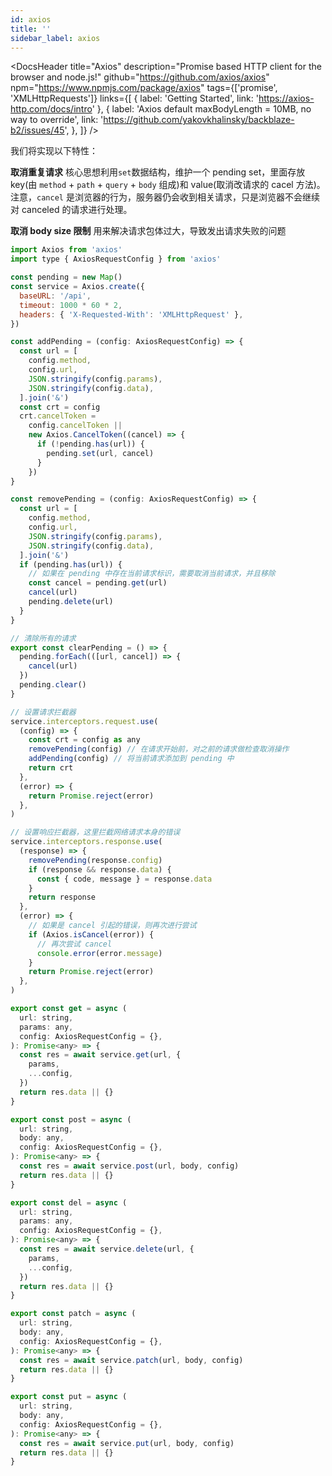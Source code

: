 ```yaml
---
id: axios
title: ''
sidebar_label: axios
---
```



<DocsHeader
  title="Axios"
  description="Promise based HTTP client for the browser and node.js!"
  github="https://github.com/axios/axios"
  npm="https://www.npmjs.com/package/axios"
  tags={['promise', 'XMLHttpRequests']}
  links={[
    { label: 'Getting Started', link: 'https://axios-http.com/docs/intro' },
    {
      label: 'Axios default maxBodyLength = 10MB, no way to override',
      link: 'https://github.com/yakovkhalinsky/backblaze-b2/issues/45',
    },
  ]}
/>

<!-- -->

我们将实现以下特性：

**取消重复请求** 核心思想利用`set`数据结构，维护一个 pending set，里面存放 key(由 `method` + `path` + `query` + `body` 组成)和 value(取消改请求的 cacel 方法)。注意，`cancel` 是浏览器的行为，服务器仍会收到相关请求，只是浏览器不会继续对 canceled 的请求进行处理。

**取消 body size 限制** 用来解决请求包体过大，导致发出请求失败的问题

```js
import Axios from 'axios'
import type { AxiosRequestConfig } from 'axios'

const pending = new Map()
const service = Axios.create({
  baseURL: '/api',
  timeout: 1000 * 60 * 2,
  headers: { 'X-Requested-With': 'XMLHttpRequest' },
})

const addPending = (config: AxiosRequestConfig) => {
  const url = [
    config.method,
    config.url,
    JSON.stringify(config.params),
    JSON.stringify(config.data),
  ].join('&')
  const crt = config
  crt.cancelToken =
    config.cancelToken ||
    new Axios.CancelToken((cancel) => {
      if (!pending.has(url)) {
        pending.set(url, cancel)
      }
    })
}

const removePending = (config: AxiosRequestConfig) => {
  const url = [
    config.method,
    config.url,
    JSON.stringify(config.params),
    JSON.stringify(config.data),
  ].join('&')
  if (pending.has(url)) {
    // 如果在 pending 中存在当前请求标识，需要取消当前请求，并且移除
    const cancel = pending.get(url)
    cancel(url)
    pending.delete(url)
  }
}

// 清除所有的请求
export const clearPending = () => {
  pending.forEach(([url, cancel]) => {
    cancel(url)
  })
  pending.clear()
}

// 设置请求拦截器
service.interceptors.request.use(
  (config) => {
    const crt = config as any
    removePending(config) // 在请求开始前，对之前的请求做检查取消操作
    addPending(config) // 将当前请求添加到 pending 中
    return crt
  },
  (error) => {
    return Promise.reject(error)
  },
)

// 设置响应拦截器，这里拦截网络请求本身的错误
service.interceptors.response.use(
  (response) => {
    removePending(response.config)
    if (response && response.data) {
      const { code, message } = response.data
    }
    return response
  },
  (error) => {
    // 如果是 cancel 引起的错误，则再次进行尝试
    if (Axios.isCancel(error)) {
      // 再次尝试 cancel
      console.error(error.message)
    }
    return Promise.reject(error)
  },
)

export const get = async (
  url: string,
  params: any,
  config: AxiosRequestConfig = {},
): Promise<any> => {
  const res = await service.get(url, {
    params,
    ...config,
  })
  return res.data || {}
}

export const post = async (
  url: string,
  body: any,
  config: AxiosRequestConfig = {},
): Promise<any> => {
  const res = await service.post(url, body, config)
  return res.data || {}
}

export const del = async (
  url: string,
  params: any,
  config: AxiosRequestConfig = {},
): Promise<any> => {
  const res = await service.delete(url, {
    params,
    ...config,
  })
  return res.data || {}
}

export const patch = async (
  url: string,
  body: any,
  config: AxiosRequestConfig = {},
): Promise<any> => {
  const res = await service.patch(url, body, config)
  return res.data || {}
}

export const put = async (
  url: string,
  body: any,
  config: AxiosRequestConfig = {},
): Promise<any> => {
  const res = await service.put(url, body, config)
  return res.data || {}
}
```
